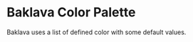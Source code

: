 
<Meta title="Design System/Colors" />

# Baklava Color Palette

Baklava uses a list of defined color with some default values.

<ColorPalette>
  <ColorItem
    title="--bl-color-primary"
    subtitle="Primary Color"
    colors={{ '': 'var(--bl-color-primary)', '--hover': 'var(--bl-color-primary-highlight)', '--background': 'var(--bl-color-primary-contrast)' }}
  />
  <ColorItem
    title="--bl-color-secondary"
    subtitle="Secondary Color"
    colors={{ '': 'var(--bl-color-secondary)', '--hover': 'var(--bl-color-secondary-highlight)', '--background': 'var(--bl-color-secondary-contrast)' }}
  />
  <ColorItem
    title="--bl-color-success"
    subtitle="Success Color"
    colors={{ '': 'var(--bl-color-success)', '--hover': 'var(--bl-color-success-highlight)', '--background': 'var(--bl-color-success-contrast)' }}
  />
  <ColorItem
    title="--bl-color-danger"
    subtitle="Danger Color"
    colors={{ '': 'var(--bl-color-danger)', '--hover': 'var(--bl-color-danger-highlight)', '--background': 'var(--bl-color-danger-contrast)' }}
  />
  <ColorItem
    title="--bl-color-warning"
    subtitle="Warning Color"
    colors={{ '': 'var(--bl-color-warning)', '--hover': 'var(--bl-color-warning-highlight)', '--background': 'var(--bl-color-warning-contrast)' }}
  />
  <ColorItem
    title="--bl-color-content"
    subtitle="Content Colors"
    colors={{
        '--primary': 'var(--bl-color-content-primary)',
        '--secondary': 'var(--bl-color-content-secondary)',
        '--tertiary': 'var(--bl-color-content-tertiary)',
        '--passive': 'var(--bl-color-content-passive)',
        '--primary-contrast' : 'var(--bl-color-content-primary-contrast)',
    }}
  />
</ColorPalette>

